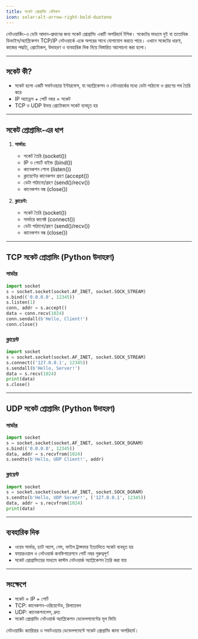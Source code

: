 ```yaml
---
title: সকেট প্রোগ্রামিং বেসিকস
icon: solar:alt-arrow-right-bold-duotone
---
```


নেটওয়ার্কিং-এ ডেটা আদান-প্রদানের জন্য সকেট প্রোগ্রামিং একটি অপরিহার্য টপিক। সকেটের মাধ্যমে দুই বা ততোধিক ডিভাইস/অ্যাপ্লিকেশন TCP/IP নেটওয়ার্কে একে অপরের সাথে যোগাযোগ করতে পারে। এখানে সকেটের ধারণা, কাজের পদ্ধতি, প্রোটোকল, উদাহরণ ও ব্যবহারিক দিক নিয়ে বিস্তারিত আলোচনা করা হলো।

---

## সকেট কী?

- সকেট হলো একটি সফটওয়্যার ইন্টারফেস, যা অ্যাপ্লিকেশন ও নেটওয়ার্কের মধ্যে ডেটা পাঠানো ও গ্রহণের পথ তৈরি করে
- IP অ্যাড্রেস + পোর্ট নম্বর = সকেট
- TCP ও UDP উভয় প্রোটোকলে সকেট ব্যবহৃত হয়

---

## সকেট প্রোগ্রামিং-এর ধাপ

1. **সার্ভার:**
   - সকেট তৈরি (socket())
   - IP ও পোর্টে বাইন্ড (bind())
   - কানেকশন শোনা (listen())
   - ক্লায়েন্টের কানেকশন গ্রহণ (accept())
   - ডেটা পাঠানো/গ্রহণ (send()/recv())
   - কানেকশন বন্ধ (close())

2. **ক্লায়েন্ট:**
   - সকেট তৈরি (socket())
   - সার্ভারে কানেক্ট (connect())
   - ডেটা পাঠানো/গ্রহণ (send()/recv())
   - কানেকশন বন্ধ (close())

---

## TCP সকেট প্রোগ্রামিং (Python উদাহরণ)

### সার্ভার
```python
import socket
s = socket.socket(socket.AF_INET, socket.SOCK_STREAM)
s.bind(('0.0.0.0', 12345))
s.listen(1)
conn, addr = s.accept()
data = conn.recv(1024)
conn.sendall(b'Hello, Client!')
conn.close()
```

### ক্লায়েন্ট
```python
import socket
s = socket.socket(socket.AF_INET, socket.SOCK_STREAM)
s.connect(('127.0.0.1', 12345))
s.sendall(b'Hello, Server!')
data = s.recv(1024)
print(data)
s.close()
```

---

## UDP সকেট প্রোগ্রামিং (Python উদাহরণ)

### সার্ভার
```python
import socket
s = socket.socket(socket.AF_INET, socket.SOCK_DGRAM)
s.bind(('0.0.0.0', 12345))
data, addr = s.recvfrom(1024)
s.sendto(b'Hello, UDP Client!', addr)
```

### ক্লায়েন্ট
```python
import socket
s = socket.socket(socket.AF_INET, socket.SOCK_DGRAM)
s.sendto(b'Hello, UDP Server!', ('127.0.0.1', 12345))
data, addr = s.recvfrom(1024)
print(data)
```

---

## ব্যবহারিক দিক
- ওয়েব সার্ভার, চ্যাট অ্যাপ, গেম, ফাইল ট্রান্সফার ইত্যাদিতে সকেট ব্যবহৃত হয়
- ফায়ারওয়াল ও নেটওয়ার্ক কনফিগারেশনে পোর্ট নম্বর গুরুত্বপূর্ণ
- সকেট প্রোগ্রামিংয়ের মাধ্যমে কাস্টম নেটওয়ার্ক অ্যাপ্লিকেশন তৈরি করা যায়

---

## সংক্ষেপে
- সকেট = IP + পোর্ট
- TCP: কানেকশন-ওরিয়েন্টেড, রিলায়েবল
- UDP: কানেকশনলেস, দ্রুত
- সকেট প্রোগ্রামিং নেটওয়ার্ক অ্যাপ্লিকেশন ডেভেলপমেন্টের মূল ভিত্তি

নেটওয়ার্কিং ক্যারিয়ার ও সফটওয়্যার ডেভেলপমেন্টে সকেট প্রোগ্রামিং জানা অপরিহার্য।
